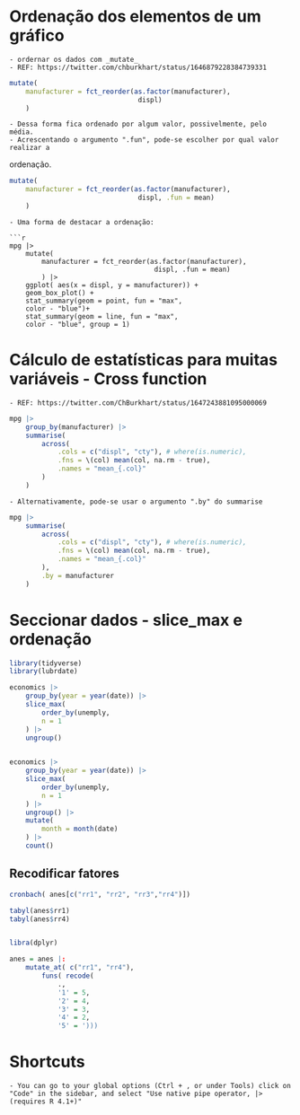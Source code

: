 


# Ordenação dos elementos de um gráfico
	- ordernar os dados com _mutate_
	- REF: https://twitter.com/chburkhart/status/1646879228384739331

```r
mutate(
	manufacturer = fct_reorder(as.factor(manufacturer),
								displ)
	)
```	
	- Dessa forma fica ordenado por algum valor, possivelmente, pelo média.
	- Acrescentando o argumento ".fun", pode-se escolher por qual valor realizar a
ordenação.

```r
mutate(
	manufacturer = fct_reorder(as.factor(manufacturer),
								displ, .fun = mean)
	)
```
```
- Uma forma de destacar a ordenação:

```r
mpg |>
	mutate(
		manufacturer = fct_reorder(as.factor(manufacturer),
									displ, .fun = mean)
		) |>
	ggplot( aes(x = displ, y = manufacturer)) +
	geom_box_plot() +
	stat_summary(geom = point, fun = "max",
	color - "blue")+
	stat_summary(geom = line, fun = "max",
	color - "blue", group = 1) 
```

	

# Cálculo de estatísticas para muitas variáveis - Cross function
	- REF: https://twitter.com/ChBurkhart/status/1647243881095000069

```r
mpg |>
	group_by(manufacturer) |>
	summarise(
		across(
			.cols = c("displ", "cty"), # where(is.numeric),
			.fns = \(col) mean(col, na.rm - true),
			.names = "mean_{.col}"
		)
	)
```

	- Alternativamente, pode-se usar o argumento ".by" do summarise

```r
mpg |>
	summarise(
		across(
			.cols = c("displ", "cty"), # where(is.numeric),
			.fns = \(col) mean(col, na.rm - true),
			.names = "mean_{.col}"
		),
		.by = manufacturer
	)
```

# Seccionar dados - slice_max e ordenação
```r
library(tidyverse)
library(lubrdate)

economics |>
	group_by(year = year(date)) |>
	slice_max(
		order_by(unemply,
		n = 1
	) |>
	ungroup()
		

economics |>
	group_by(year = year(date)) |>
	slice_max(
		order_by(unemply,
		n = 1
	) |>
	ungroup() |>
	mutate(	
		month = month(date)
	) |>
	count()
```

## Recodificar fatores

```r
cronbach( anes[c("rr1", "rr2", "rr3","rr4")])

tabyl(anes$rr1)
tabyl(anes$rr4)


libra(dplyr)

anes = anes |:
	mutate_at( c("rr1", "rr4"),
		funs( recode(
			.,
			'1' = 5,
			'2' = 4,
			'3' = 3,
			'4' = 2,
			'5' = ')))

```



# Shortcuts

	- You can go to your global options (Ctrl + , or under Tools) click on "Code" in the sidebar, and select "Use native pipe operator, |> (requires R 4.1+)"

